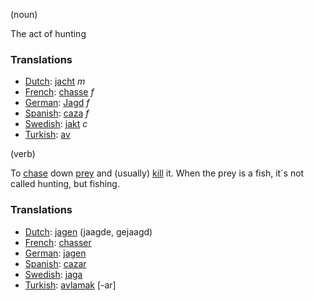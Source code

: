(noun)

The act of hunting

===Translations===

*[[Dutch]]: [[jacht]] ''m''
*[[French]]: [[chasse]] ''f''
*[[German]]: [[Jagd]] ''f''
*[[Spanish]]: [[caza]] ''f''
*[[Swedish]]: [[jakt]] ''c''
*[[Turkish]]: [[av]]

(verb)

To [[chase]] down [[prey]] and (usually) [[kill]] it. When the prey is a fish, it´s not called hunting, but fishing.

===Translations===

*[[Dutch]]: [[jagen]] (jaagde, gejaagd)
*[[French]]: [[chasser]]
*[[German]]: [[jagen]]
*[[Spanish]]: [[cazar]]
*[[Swedish]]: [[jaga]]
*[[Turkish]]: [[avlamak]] [-ar]
